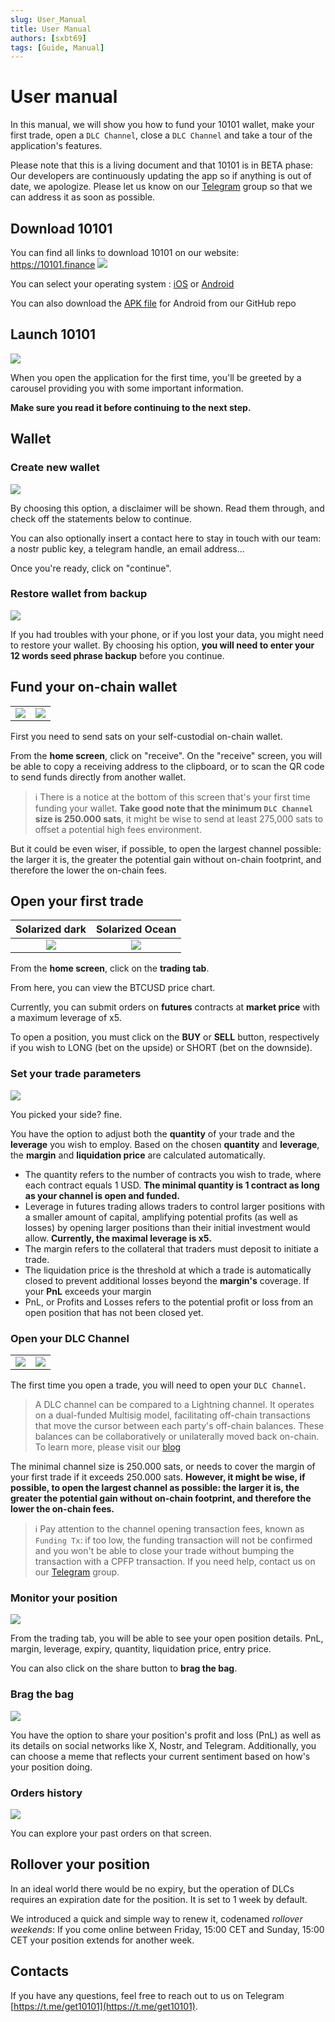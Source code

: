 ```yaml
---
slug: User_Manual
title: User Manual
authors: [sxbt69]
tags: [Guide, Manual]
---
```


# User manual

In this manual, we will show you how to fund your 10101 wallet, make your first trade, open a `DLC Channel`, close a `DLC Channel` and take a tour of the application's features.

Please note that this is a living document and that 10101 is in BETA phase: Our developers are continuously updating the app so if anything is out of date, we apologize.
Please let us know on our [Telegram](https://t.me/get10101) group so that we can address it as soon as possible.

## Download 10101

You can find all links to download 10101 on our website: https://10101.finance
![](/2024-03-21_user_guide/site.png)

You can select your operating system : [iOS](https://testflight.apple.com/join/WhwnPUh8) or [Android](https://play.google.com/store/apps/details?id=finance.get10101.app)

You can also download the [APK file](https://github.com/get10101/10101/releases/latest) for Android from our GitHub repo

## Launch 10101

![](/2024-03-21_user_guide/carousel_1.png)

When you open the application for the first time, you'll be greeted by a carousel providing you with some important information.

**Make sure you read it before continuing to the next step.**

## Wallet

### Create new wallet

![](/2024-03-21_user_guide/carousel_3.png)

By choosing this option, a disclaimer will be shown.
Read them through, and check off the statements below to continue.

You can also optionally insert a contact here to stay in touch with our team: a nostr public key, a telegram handle, an email address...

Once you're ready, click on "continue".

### Restore wallet from backup

![](/2024-03-21_user_guide/restore.png)

If you had troubles with your phone, or if you lost your data, you might need to restore your wallet. By choosing his option, **you will need to enter your 12 words seed phrase backup** before you continue.

## Fund your on-chain wallet

|                                             |                                         |
| :-----------------------------------------: | :-------------------------------------: |
| ![](/2024-03-21_user_guide/homescreen1.png) | ![](/2024-03-21_user_guide/receive.png) |

First you need to send sats on your self-custodial on-chain wallet.

From the **home screen**, click on "receive".
On the "receive" screen, you will be able to copy a receiving address to the clipboard, or to scan the QR code to send funds directly from another wallet.

> ℹ️ There is a notice at the bottom of this screen that's your first time funding your wallet. **Take good note that the minimum `DLC Channel` size is 250.000 sats**, it might be wise to send at least 275,000 sats to offset a potential high fees environment.

But it could be even wiser, if possible, to open the largest channel possible: the larger it is, the greater the potential gain without on-chain footprint, and therefore the lower the on-chain fees.

## Open your first trade

|               Solarized dark                |              Solarized Ocean              |
| :-----------------------------------------: | :---------------------------------------: |
| ![](/2024-03-21_user_guide/homescreen2.png) | ![](/2024-03-21_user_guide/tradetab1.png) |

From the **home screen**, click on the **trading tab**.

From here, you can view the BTCUSD price chart.

Currently, you can submit orders on **futures** contracts at **market price** with a maximum leverage of x5.

To open a position, you must click on the **BUY** or **SELL** button, respectively if you wish to LONG (bet on the upside) or SHORT (bet on the downside).

### Set your trade parameters

![](/2024-03-21_user_guide/tradeconfig.png)

You picked your side? fine.

You have the option to adjust both the **quantity** of your trade and the **leverage** you wish to employ.
Based on the chosen **quantity** and **leverage**, the **margin** and **liquidation price** are calculated automatically.

- The quantity refers to the number of contracts you wish to trade, where each contract equals 1 USD. **The minimal quantity is 1 contract as long as your channel is open and funded.**
- Leverage in futures trading allows traders to control larger positions with a smaller amount of capital, amplifying potential profits (as well as losses) by opening larger positions than their initial investment would allow. **Currently, the maximal leverage is x5.**
- The margin refers to the collateral that traders must deposit to initiate a trade.
- The liquidation price is the threshold at which a trade is automatically closed to prevent additional losses beyond the **margin's** coverage. If your **PnL** exceeds your margin
- PnL, or Profits and Losses refers to the potential profit or loss from an open position that has not been closed yet.

### Open your DLC Channel

|                                               |                                         |
| :-------------------------------------------: | :-------------------------------------: |
| ![](/2024-03-21_user_guide/channelconfig.png) | ![](/2024-03-21_user_guide/confirm.png) |

The first time you open a trade, you will need to open your `DLC Channel`.

> A DLC channel can be compared to a Lightning channel. It operates on a
> dual-funded Multisig model, facilitating off-chain transactions that
> move the cursor between each party's off-chain balances. These
> balances can be collaboratively or unilaterally moved back on-chain.
> To learn more, please visit our [blog](https://10101.finance/blog/)

The minimal channel size is 250.000 sats, or needs to cover the margin of your first trade if it exceeds 250.000 sats.
**However, it might be wise, if possible, to open the largest channel as possible: the larger it is, the greater the potential gain without on-chain footprint, and therefore the lower the on-chain fees.**

> ℹ️ Pay attention to the channel opening transaction fees, known as `Funding Tx`: if too low, the funding transaction will not be confirmed and you won't be able to close your trade without bumping the transaction with a CPFP transaction. If you need help, contact us on our [Telegram](https://t.me/get10101) group.

### Monitor your position

![](/2024-03-21_user_guide/positions.png)

From the trading tab, you will be able to see your open position details.
PnL, margin, leverage, expiry, quantity, liquidation price, entry price.

You can also click on the share button to **brag the bag**.

### Brag the bag

![](/2024-03-21_user_guide/bragthebag.png)

You have the option to share your position's profit and loss (PnL) as well as its details on social networks like X, Nostr, and Telegram. Additionally, you can choose a meme that reflects your current sentiment based on how's your position doing.

### Orders history

![](/2024-03-21_user_guide/orders.PNG)

You can explore your past orders on that screen.

## Rollover your position

In an ideal world there would be no expiry, but the operation of DLCs requires an expiration date for the position. It is set to 1 week by default.

We introduced a quick and simple way to renew it, codenamed _rollover weekends_: If you come online between Friday, 15:00 CET and Sunday, 15:00 CET your position extends for another week.

## Contacts

If you have any questions, feel free to reach out to us on Telegram [https://t.me/get10101](https://t.me/get10101).
